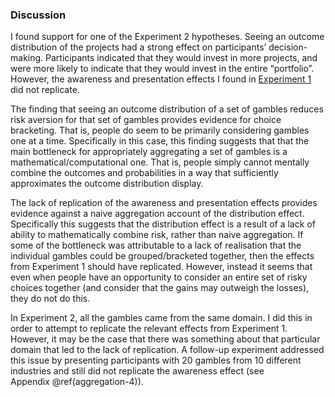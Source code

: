 ### Discussion

I found support for one of the Experiment 2 hypotheses. Seeing an outcome
distribution of the projects had a strong effect on participants'
decision-making. Participants indicated that they would invest in more projects,
and were more likely to indicate that they would invest in the entire
"portfolio". However, the awareness and presentation effects I found in
[Experiment 1](#results-aggregation-1) did not replicate.

The finding that seeing an outcome distribution of a set of gambles reduces risk
aversion for that set of gambles provides evidence for choice bracketing. That
is, people do seem to be primarily considering gambles one at a time.
Specifically in this case, this finding suggests that that the main bottleneck
for appropriately aggregating a set of gambles is a mathematical/computational
one. That is, people simply cannot mentally combine the outcomes and
probabilities in a way that sufficiently approximates the outcome distribution
display.

The lack of replication of the awareness and presentation effects provides
evidence against a naive aggregation account of the distribution effect.
Specifically this suggests that the distribution effect is a result of a lack of
ability to mathematically combine risk, rather than naive aggregation. If some
of the bottleneck was attributable to a lack of realisation that the individual
gambles could be grouped/bracketed together, then the effects from Experiment 1
should have replicated. However, instead it seems that even when people have an
opportunity to consider an entire set of risky choices together (and consider
that the gains may outweigh the losses), they do not do this.

In Experiment 2, all the gambles came from the same domain. I did this in order
to attempt to replicate the relevant effects from Experiment 1. However, it may
be the case that there was something about that particular domain that led to
the lack of replication. A follow-up experiment addressed this issue by
presenting participants with 20 gambles from 10 different industries and still
did not replicate the awareness effect (see Appendix \@ref(aggregation-4)).
